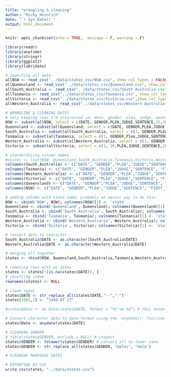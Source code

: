 ```yaml
---
title: "wrangling & cleaning"
author: "Ricky Heinrich"
date: "`r Sys.Date()`"
output: html_document
---
```


```r
knitr::opts_chunk$set(echo = TRUE,  message = F, warning = F)
```

```r
library(readr)
library(anytime)
library(stringr)
library(ggplot2)
library(lubridate)
```

```r
# importing all data
allNSW <- read_csv("../data/states_csv/NSW.csv", show_col_types = FALSE)
allQueensland <- read_csv("../data/states_csv/Queensland.csv", show_col_types = FALSE)
allSouth_Australia <- read_csv("../data/states_csv/South Australia.csv", show_col_types = FALSE)
allTasmania <- read_csv("../data/states_csv/Tasmania.csv", show_col_types = FALSE)
allVictoria <- read_csv("../data/states_csv/Victoria.csv",show_col_types = FALSE)
allWestern_Australia <- read_csv("../data/states_csv/Western Australia.csv",show_col_types = FALSE)
```

```r
# WRANGLING & CLEANING DATES
# only keeping rows I'm interested in: date, gender, plea, judge, sentence, marriage dates
NSW <- subset(allNSW, select = c(DATE, GENDER,PLEA,JUDGE,SENTENCE,25,30,36))
Queensland <- subset(allQueensland, select = c(DATE, GENDER,PLEA,JUDGE,SENTENCE,25,30,35))
South_Australia <- subset(allSouth_Australia, select = c(1, GENDER,PLEA,JUDGE,SENTENCE,25,30,35))
Tasmania <- subset(allTasmania, select = c(1, GENDER,Plea,JUDGE,SENTENCE,25,30,35))
Western_Australia <- subset(allWestern_Australia, select = c(1, GENDER,PLEA,JUDGE,SENTENCE,25,30,35))
Victoria <- subset(allVictoria, select = c(1, 20,PLEA,JUDGE,SENTENCE,26,31,36))

# standardizing column names
#states <- list(NSW, Queensland,South_Australia,Tasmania,Victoria,Western_Australia)
colnames(South_Australia) <- c("DATE", "GENDER","PLEA","JUDGE","SENTENCE", "FIRST_", "SECOND_", "THIRD_")
colnames(Tasmania) <- c("DATE", "GENDER","PLEA","JUDGE","SENTENCE", "FIRST_", "SECOND_", "THIRD_")
colnames(Western_Australia) <- c("DATE", "GENDER","PLEA","JUDGE","SENTENCE", "FIRST_", "SECOND_", "THIRD_")
colnames(Victoria) <- c("DATE", "GENDER","PLEA","JUDGE","SENTENCE", "FIRST_", "SECOND_", "THIRD_")
colnames(Queensland) <- c("DATE", "GENDER","PLEA","JUDGE","SENTENCE", "FIRST_", "SECOND_", "THIRD_")
colnames(NSW) <- c("DATE", "GENDER","PLEA","JUDGE","SENTENCE", "FIRST_", "SECOND_", "THIRD_")

# adding column with state name; probably an easier way to do this
NSW <- cbind('NSW', NSW); colnames(NSW)[1] <- 'state'
Queensland <- cbind('Queensland', Queensland); colnames(Queensland)[1] <- 'state'
South_Australia <- cbind('South_Australia', South_Australia); colnames(South_Australia)[1] <- 'state'
Tasmania <- cbind('Tasmania', Tasmania); colnames(Tasmania)[1] <- 'state'
Western_Australia <- cbind('Western_Australia', Western_Australia); colnames(Western_Australia)[1] <- 'state'
Victoria <- cbind('Victoria', Victoria); colnames(Victoria)[1] <- 'state'

# convert date to character
South_Australia$DATE <- as.character(South_Australia$DATE)
Western_Australia$DATE <- as.character(Western_Australia$DATE)

# merging all together
states <- rbind(NSW, Queensland,South_Australia,Tasmania,Western_Australia,Victoria)

# removing rows with no dates
states <- states[!(is.na(states$DATE)), ]
# resetting index
rownames(states) <- NULL 

# clean typos
states$DATE <- str_replace_all(states$DATE,"--","-")
states[1681,2] <- "1949-07-27"

#states$Date <- as.Date(states$DATE, format = "%Y-%m-%d") # this doesn't work b/c apparently as.Date only starts from 1970 ...

# Convert character date to date format using the 'anydate()' function
states$Date <- anydate(states$DATE)
```

```r
# CLEANING GENDER
# table(states$GENDER, exclude = NULL) # inspect
states$GENDER <- tolower(states$GENDER) # convert all to lower case
states$GENDER <- str_replace_all(states$GENDER, "males", "male")
```

```r
# CLEANING MARRIAGE DATES

```


```r
# EXPORTING AS CSV
write_csv(states, "../data/states.csv")
```

